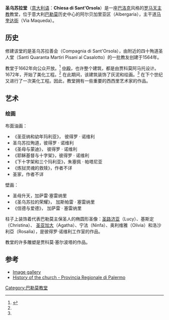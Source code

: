{{Infobox religious building
| building_name         = 圣乌苏拉堂
| native_name           = Chiesa di Sant'Orsola
| image                 = Chiesa di Sant'Orsola, Palermo - facciata.JPG
| caption               = 立面
| location              = 意大利[[巴勒莫|巴勒莫]]
| coordinates           = {{coord|38|06|46.75|N|13|21|46.73|E|display=inline,title}}
| religious_affiliation = [[罗马天主教|罗马天主教]]
| rite                  = [[罗马礼|罗马礼]]
| province              = [[天主教巴勒莫总教区|天主教巴勒莫总教区]]
| architecture_type     = 
| architecture_style    = [[西西里巴洛克|西西里巴洛克]]
| year_completed        = 1662
}}
'''圣乌苏拉堂'''（[[意大利语|意大利语]]：'''Chiesa di Sant'Orsola'''）是一座[[巴洛克|巴洛克]]风格的[[罗马天主教|罗马天主教]]教堂，位于意大利[[巴勒莫|巴勒莫]]历史中心的阿尔贝加里亚区（Albergaria），主干道[[马奎达街|马奎达街]]（Via Maqueda）。

== 历史 ==
修建该堂的是圣乌苏拉善会（Compagnia di Sant'Orsola），由附近的四十殉道圣人堂（Santi Quaranta Martiri Pisani al Casalotto）的一批教友创建于1564年。

教堂于1662年向公众开放。<ref name="G.Palermo">{{cite web |url=https://books.google.it/books?id=u1sUAAAAQAAJ&printsec=frontcover&hl=it&source=gbs_ge_summary_r&cad=0#v=onepage&q&f=false |title=Gaspare Palermo, ''Guida istruttiva per potersi conoscere tutte le magnificenze della Città di Palermo'', Volume terzo, Palermo, Reale Stamperia, 1816, p. 122-124 |publisher= |date= |accessdate= |archive-date=2020-06-18 |archive-url=https://web.archive.org/web/20200618183947/https://books.google.it/books?id=u1sUAAAAQAAJ&printsec=frontcover&hl=it&source=gbs_ge_summary_r&cad=0#v=onepage&q&f=false |dead-url=no }}</ref> [[中殿|中殿]]，也许整个建筑，都是由贾科莫阿马托设计。1672年，开始了美化工程。<ref name="G.Palermo"/>
在此期间，该建筑装饰了灰泥和绘画。<ref name="G.Palermo"/> 在下个世纪又进行了一次美化工程。因此，教堂拥有一些重要的西西里艺术家的作品。

== 艺术 ==
=== 绘画 ===
布面油画：
*《圣亚纳和幼年玛利亚》， 彼得罗 · 诺维利
* 圣乌苏拉殉道，彼得罗 · 诺维利
*《圣母与蒙迪》， 彼得罗 · 诺维利
*《耶稣基督与十字架》，彼得罗 · 诺维利
*《下十字架和三个玛利亚》，朱塞佩 · 帕塔尼亚
*《炼狱灵魂的救赎》，作者不详
* 圣家，作者不详

壁画：
*圣母升天，加萨雷·塞雷纳里
*《圣乌苏拉的荣耀》， 加斯帕雷 · 塞雷纳里
*《信德与爱德》， 加萨雷 · 塞雷纳里

柱子上装饰着代表巴勒莫主保圣人的椭圆形圣像：[[圣路济亚|圣路济亚]]（Lucy）、基斯定（Christina）、 [[圣亚加大|圣亚加大]]（Agatha）、宁法（Ninfa）、奥利维雅（Olivia）和洛沙利亞（Rosalia），是彼得罗·诺维利工作室的作品。

教堂的许多雕塑是贾科莫·塞尔波塔的作品。

== 参考 ==
<references />
*[http://palermodintorni.blogspot.it/search/label/%28CHIESA%3A%20SANT%27ORSOLA%29 Image gallery] {{Wayback|url=http://palermodintorni.blogspot.it/search/label/%28CHIESA%3A%20SANT%27ORSOLA%29 |date=20160213132155 }}
*[http://www.provincia.palermo.it/turismo/tesori_d_arte_a_palermo/00013150_Chiesa_di_Sant_Orsola.html History of the church - Provincia Regionale di Palermo] {{Wayback|url=http://www.provincia.palermo.it/turismo/tesori_d_arte_a_palermo/00013150_Chiesa_di_Sant_Orsola.html |date=20160624225557 }}
[[Category:巴勒莫教堂|Category:巴勒莫教堂]]